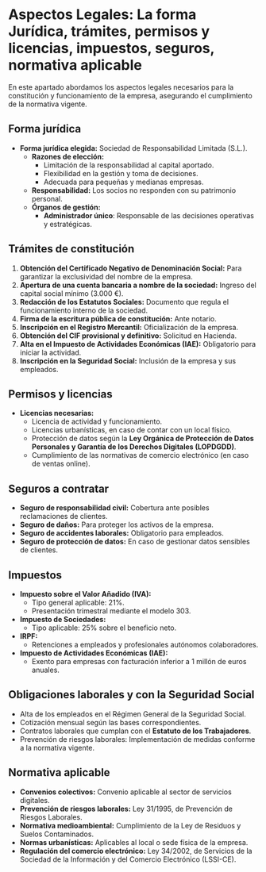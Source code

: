 # Aspectos Legales: La forma Jurídica, trámites, permisos y licencias, impuestos, seguros, normativa aplicable  

En este apartado abordamos los aspectos legales necesarios para la constitución y funcionamiento de la empresa, asegurando el cumplimiento de la normativa vigente.

## Forma jurídica  
- **Forma jurídica elegida:** Sociedad de Responsabilidad Limitada (S.L.).  
  - **Razones de elección:**  
    - Limitación de la responsabilidad al capital aportado.  
    - Flexibilidad en la gestión y toma de decisiones.  
    - Adecuada para pequeñas y medianas empresas.  
  - **Responsabilidad:** Los socios no responden con su patrimonio personal.  
  - **Órganos de gestión:**  
    - **Administrador único**: Responsable de las decisiones operativas y estratégicas.  


## Trámites de constitución
1. **Obtención del Certificado Negativo de Denominación Social:** Para garantizar la exclusividad del nombre de la empresa.  
2. **Apertura de una cuenta bancaria a nombre de la sociedad:** Ingreso del capital social mínimo (3.000 €).  
3. **Redacción de los Estatutos Sociales:** Documento que regula el funcionamiento interno de la sociedad.  
4. **Firma de la escritura pública de constitución:** Ante notario.  
5. **Inscripción en el Registro Mercantil:** Oficialización de la empresa.  
6. **Obtención del CIF provisional y definitivo:** Solicitud en Hacienda.  
7. **Alta en el Impuesto de Actividades Económicas (IAE):** Obligatorio para iniciar la actividad.  
8. **Inscripción en la Seguridad Social:** Inclusión de la empresa y sus empleados.

## Permisos y licencias
- **Licencias necesarias:**  
  - Licencia de actividad y funcionamiento.  
  - Licencias urbanísticas, en caso de contar con un local físico.  
  - Protección de datos según la **Ley Orgánica de Protección de Datos Personales y Garantía de los Derechos Digitales (LOPDGDD)**.  
  - Cumplimiento de las normativas de comercio electrónico (en caso de ventas online).  

## Seguros a contratar 
- **Seguro de responsabilidad civil:** Cobertura ante posibles reclamaciones de clientes.  
- **Seguro de daños:** Para proteger los activos de la empresa.  
- **Seguro de accidentes laborales:** Obligatorio para empleados.  
- **Seguro de protección de datos:** En caso de gestionar datos sensibles de clientes.  

## Impuestos
- **Impuesto sobre el Valor Añadido (IVA):**  
  - Tipo general aplicable: 21%.  
  - Presentación trimestral mediante el modelo 303.  
- **Impuesto de Sociedades:**  
  - Tipo aplicable: 25% sobre el beneficio neto.  
- **IRPF:**  
  - Retenciones a empleados y profesionales autónomos colaboradores.  
- **Impuesto de Actividades Económicas (IAE):**  
  - Exento para empresas con facturación inferior a 1 millón de euros anuales.  

## Obligaciones laborales y con la Seguridad Social
- Alta de los empleados en el Régimen General de la Seguridad Social.  
- Cotización mensual según las bases correspondientes.  
- Contratos laborales que cumplan con el **Estatuto de los Trabajadores**.  
- Prevención de riesgos laborales: Implementación de medidas conforme a la normativa vigente.  

## Normativa aplicable
- **Convenios colectivos:** Convenio aplicable al sector de servicios digitales.  
- **Prevención de riesgos laborales:** Ley 31/1995, de Prevención de Riesgos Laborales.  
- **Normativa medioambiental:** Cumplimiento de la Ley de Residuos y Suelos Contaminados.  
- **Normas urbanísticas:** Aplicables al local o sede física de la empresa.  
- **Regulación del comercio electrónico:** Ley 34/2002, de Servicios de la Sociedad de la Información y del Comercio Electrónico (LSSI-CE).